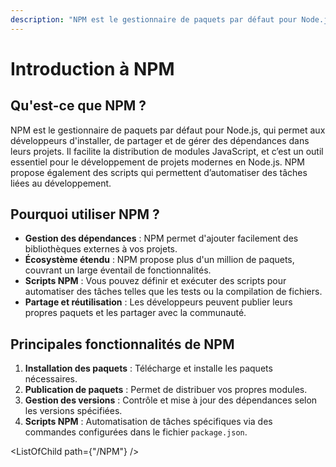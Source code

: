 ```yaml
---
description: "NPM est le gestionnaire de paquets par défaut pour Node.js, qui permet aux développeurs d'installer, de partager et de gérer des dépendances dans leurs projets. Il facilite la distribution de modules JavaScript, et c’est un outil essentiel pour le développement de projets modernes en Node.js."
---
```


# Introduction à NPM

## Qu'est-ce que NPM ?
NPM est le gestionnaire de paquets par défaut pour Node.js, qui permet aux développeurs d'installer, de partager et de gérer des dépendances dans leurs projets. Il facilite la distribution de modules JavaScript, et c’est un outil essentiel pour le développement de projets modernes en Node.js. NPM propose également des scripts qui permettent d’automatiser des tâches liées au développement.

## Pourquoi utiliser NPM ?
- **Gestion des dépendances** : NPM permet d'ajouter facilement des bibliothèques externes à vos projets.
- **Écosystème étendu** : NPM propose plus d'un million de paquets, couvrant un large éventail de fonctionnalités.
- **Scripts NPM** : Vous pouvez définir et exécuter des scripts pour automatiser des tâches telles que les tests ou la compilation de fichiers.
- **Partage et réutilisation** : Les développeurs peuvent publier leurs propres paquets et les partager avec la communauté.

## Principales fonctionnalités de NPM
1. **Installation des paquets** : Télécharge et installe les paquets nécessaires.
2. **Publication de paquets** : Permet de distribuer vos propres modules.
3. **Gestion des versions** : Contrôle et mise à jour des dépendances selon les versions spécifiées.
4. **Scripts NPM** : Automatisation de tâches spécifiques via des commandes configurées dans le fichier `package.json`.

<ListOfChild path={"/NPM"} />
